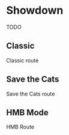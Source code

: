 
# Showdown
<Callout>
  TODO
</Callout>

## Classic

Classic route

## Save the Cats

Save the Cats route

## HMB Mode

HMB Route